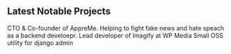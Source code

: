 ## Latest Notable Projects

<ProjectCard title="Appre.Me" link="https://appreMe/" bg="linear-gradient(to right, #D585FF 0%, #00FFEE 100%)">
  CTO & Co-founder of AppreMe.
</ProjectCard>
<ProjectCard title="Factmata" link="https://factmata.com/" bg="linear-gradient(to right, #1D9AF2 0%, #EF2569 100%)">
  Helping to fight fake news and hate speach as a backend develoepr.
</ProjectCard>
<ProjectCard title="Imagify" link="https://imagify.io/" bg="linear-gradient(to right, #009245 0%, #FCEE21 100%)">
  Lead developer of Imagify at WP Media
</ProjectCard>
<ProjectCard
  title="Django Better Admin ArrayField"
  link="https://github.com/gradam/django-better-admin-arrayfield"
  bg="linear-gradient(to right, #662D8C 0%, #ED1E79 100%)"
>
  Small OSS utility for django admin
</ProjectCard>
